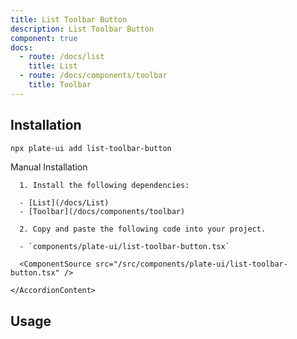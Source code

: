 ```yaml
---
title: List Toolbar Button
description: List Toolbar Button
component: true
docs:
  - route: /docs/list
    title: List
  - route: /docs/components/toolbar
    title: Toolbar
---
```


<ComponentExample src="/src/components/examples/PlaygroundDemo.tsx">
  <PlaygroundDemo id="list" />
</ComponentExample>

## Installation

```bash
npx plate-ui add list-toolbar-button
```

<Accordion type="single" collapsible>
  <AccordionItem value="manual-installation">
    <AccordionTrigger>Manual Installation</AccordionTrigger>
    <AccordionContent>

      1. Install the following dependencies:

      - [List](/docs/List)
      - [Toolbar](/docs/components/toolbar)

      2. Copy and paste the following code into your project.

      - `components/plate-ui/list-toolbar-button.tsx`

      <ComponentSource src="/src/components/plate-ui/list-toolbar-button.tsx" />

    </AccordionContent>

  </AccordionItem>
</Accordion>

## Usage

<ComponentSource src="/src/components/plate-ui/fixed-toolbar-buttons.tsx" />
